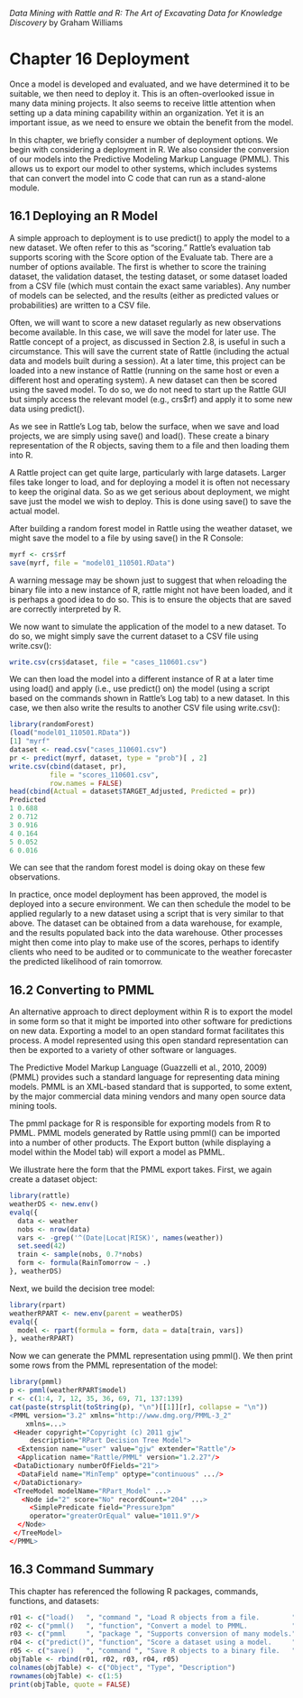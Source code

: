 *Data Mining with Rattle and R: The Art of Excavating Data for Knowledge Discovery* by Graham Williams

# Chapter 16 Deployment

Once a model is developed and evaluated, and we have determined it to be suitable, we then need to deploy it. This is an often-overlooked issue in many data mining projects. It also seems to receive little attention when setting up a data mining capability within an organization. Yet it is an important issue, as we need to ensure we obtain the benefit from the model.

In this chapter, we briefly consider a number of deployment options. We begin with considering a deployment in R. We also consider the conversion of our models into the Predictive Modeling Markup Language (PMML). This allows us to export our model to other systems, which includes systems that can convert the model into C code that can run as a stand-alone module.

## 16.1 Deploying an R Model

A simple approach to deployment is to use predict() to apply the model to a new dataset. We often refer to this as “scoring.” Rattle’s evaluation tab supports scoring with the Score option of the Evaluate tab. There are a number of options available. The first is whether to score the training dataset, the validation dataset, the testing dataset, or some dataset loaded from a CSV file (which must contain the exact same variables). Any number of models can be selected, and the results (either as predicted values or probabilities) are written to a CSV file.

Often, we will want to score a new dataset regularly as new observations become available. In this case, we will save the model for later use. The Rattle concept of a project, as discussed in Section 2.8, is useful in such a circumstance. This will save the current state of Rattle (including the actual data and models built during a session). At a later time, this project can be loaded into a new instance of Rattle (running on the same host or even a different host and operating system). A new dataset can then be scored using the saved model. To do so, we do not need to start up the Rattle GUI but simply access the relevant model (e.g., crs$rf) and apply it to some new data using predict().

As we see in Rattle’s Log tab, below the surface, when we save and load projects, we are simply using save() and load(). These create a binary representation of the R objects, saving them to a file and then loading them into R.

A Rattle project can get quite large, particularly with large datasets. Larger files take longer to load, and for deploying a model it is often not necessary to keep the original data. So as we get serious about deployment, we might save just the model we wish to deploy. This is done using save() to save the actual model.

After building a random forest model in Rattle using the weather dataset, we might save the model to a file by using save() in the R Console:

```r
myrf <- crs$rf
save(myrf, file = "model01_110501.RData")
```

A warning message may be shown just to suggest that when reloading the binary file into a new instance of R, rattle might not have been loaded, and it is perhaps a good idea to do so. This is to ensure the objects that are saved are correctly interpreted by R.

We now want to simulate the application of the model to a new dataset. To do so, we might simply save the current dataset to a CSV file using write.csv():

```r
write.csv(crs$dataset, file = "cases_110601.csv")
```

We can then load the model into a different instance of R at a later time using load() and apply (i.e., use predict() on) the model (using a script based on the commands shown in Rattle’s Log tab) to a new dataset. In this case, we then also write the results to another CSV file using write.csv():

```r
library(randomForest)
(load("model01_110501.RData"))
[1] "myrf"
dataset <- read.csv("cases_110601.csv")
pr <- predict(myrf, dataset, type = "prob")[ , 2]
write.csv(cbind(dataset, pr),
          file = "scores_110601.csv",
          row.names = FALSE)
head(cbind(Actual = dataset$TARGET_Adjusted, Predicted = pr))
Predicted
1 0.688
2 0.712
3 0.916
4 0.164
5 0.052
6 0.016
```

We can see that the random forest model is doing okay on these few observations.

In practice, once model deployment has been approved, the model is deployed into a secure environment. We can then schedule the model to be applied regularly to a new dataset using a script that is very similar to that above. The dataset can be obtained from a data warehouse, for example, and the results populated back into the data warehouse. Other processes might then come into play to make use of the scores, perhaps to identify clients who need to be audited or to communicate to the weather forecaster the predicted likelihood of rain tomorrow.

## 16.2 Converting to PMML

An alternative approach to direct deployment within R is to export the model in some form so that it might be imported into other software for predictions on new data. Exporting a model to an open standard format facilitates this process. A model represented using this open standard representation can then be exported to a variety of other software or languages.

The Predictive Model Markup Language (Guazzelli et al., 2010, 2009) (PMML) provides such a standard language for representing data mining models. PMML is an XML-based standard that is supported, to some extent, by the major commercial data mining vendors and many open source data mining tools.

The pmml package for R is responsible for exporting models from R to PMML. PMML models generated by Rattle using pmml() can be imported into a number of other products. The Export button (while displaying a model within the Model tab) will export a model as PMML.

We illustrate here the form that the PMML export takes. First, we again create a dataset object:

```r
library(rattle)
weatherDS <- new.env()
evalq({
  data <- weather
  nobs <- nrow(data)
  vars <- -grep('^(Date|Locat|RISK)', names(weather)) 
  set.seed(42)
  train <- sample(nobs, 0.7*nobs)
  form <- formula(RainTomorrow ~ .)
}, weatherDS)
```

Next, we build the decision tree model:

```r
library(rpart)
weatherRPART <- new.env(parent = weatherDS)
evalq({
  model <- rpart(formula = form, data = data[train, vars])
}, weatherRPART)
```

Now we can generate the PMML representation using pmml(). We then print some rows from the PMML representation of the model:

```r
library(pmml)
p <- pmml(weatherRPART$model)
r <- c(1:4, 7, 12, 35, 36, 69, 71, 137:139)
cat(paste(strsplit(toString(p), "\n")[[1]][r], collapse = "\n"))
<PMML version="3.2" xmlns="http://www.dmg.org/PMML-3_2"
    xmlns=...>
 <Header copyright="Copyright (c) 2011 gjw"
     description="RPart Decision Tree Model">
  <Extension name="user" value="gjw" extender="Rattle"/>
  <Application name="Rattle/PMML" version="1.2.27"/>
 <DataDictionary numberOfFields="21">
  <DataField name="MinTemp" optype="continuous" .../>
 </DataDictionary>
 <TreeModel modelName="RPart_Model" ...>
   <Node id="2" score="No" recordCount="204" ...>
     <SimplePredicate field="Pressure3pm"
     operator="greaterOrEqual" value="1011.9"/>
  </Node>
 </TreeModel>
</PMML>
```

## 16.3 Command Summary

This chapter has referenced the following R packages, commands, functions, and datasets:

```r
r01 <- c("load()   ", "command ", "Load R objects from a file.        ")
r02 <- c("pmml()   ", "function", "Convert a model to PMML.           ")
r03 <- c("pmml     ", "package ", "Supports conversion of many models.")
r04 <- c("predict()", "function", "Score a dataset using a model.     ")
r05 <- c("save()   ", "command ", "Save R objects to a binary file.   ")
objTable <- rbind(r01, r02, r03, r04, r05)
colnames(objTable) <- c("Object", "Type", "Description")
rownames(objTable) <- c(1:5)
print(objTable, quote = FALSE)
```
